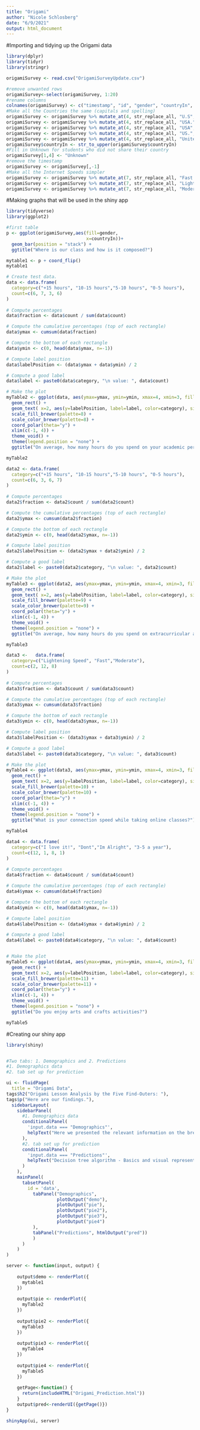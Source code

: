 ```yaml
---
title: "Origami"
author: "Nicole Schlosberg"
date: "6/9/2021"
output: html_document
---
```


#Importing and tidying up the Origami data
```r
library(dplyr)
library(tidyr)
library(stringr)

origamiSurvey <- read.csv("OrigamiSurveyUpdate.csv")

#remove unwanted rows
origamiSurvey<-select(origamiSurvey, 1:20)
#rename columns
colnames(origamiSurvey) <- c("timestamp", "id", "gender", "countryIn", "HoursPerWeekStudying", "HoursPerWeekExtracurriculars", "technology", "internetSpeed", "enjoyArtsAndCrafts", "findsOrigamiRelaxing", "engagingLesson", "aDifferentFormat", "clearInstructions", "motivation", "completionToWhere", "whyStopped", "bestFormat", "reasonsNotToTake", "butterfly", "frog")
#Make all the Countries the same (capitals and spelling)
origamiSurvey <- origamiSurvey %>% mutate_at(4, str_replace_all, "U.S", "US")
origamiSurvey <- origamiSurvey %>% mutate_at(4, str_replace_all, "USA.", "US")
origamiSurvey <- origamiSurvey %>% mutate_at(4, str_replace_all, "USA", "US")
origamiSurvey <- origamiSurvey %>% mutate_at(4, str_replace_all, "US.", "US")
origamiSurvey <- origamiSurvey %>% mutate_at(4, str_replace_all, "United States", "US")
origamiSurvey$countryIn <- str_to_upper(origamiSurvey$countryIn)
#Fill in Unknown for students who did not share their country
origamiSurvey[1,4] <- "Unknown"
#remove the timestamp
origamiSurvey <- origamiSurvey[,-1]
#Make all the Internet Speeds simpler
origamiSurvey <- origamiSurvey %>% mutate_at(7, str_replace_all, "Fast. Enough to smoothly  stream video, quickly download large files, etc.", "Fast")
origamiSurvey <- origamiSurvey %>% mutate_at(7, str_replace_all, "Lightning Speed. Fastest possible connection for all sorts of projects and activities.", "Lightning Speed")
origamiSurvey <- origamiSurvey %>% mutate_at(7, str_replace_all, "Moderate. Enough to get online, checkin, and comfortably browse the web.", "Moderate")

```


#Making graphs that will be used in the shiny app
```r
library(tidyverse)
library(ggplot2)

#first table
p <- ggplot(origamiSurvey,aes(fill=gender,
                              x=countryIn))+
  geom_bar(position = "stack") +
  ggtitle("Where is our class and how is it composed?")

mytable1 <- p + coord_flip()
mytable1

# Create test data.
data <- data.frame(
  category=c("+15 hours", "10-15 hours","5-10 hours", "0-5 hours"),
  count=c(6, 7, 3, 6)
)
 
# Compute percentages
data$fraction <- data$count / sum(data$count)

# Compute the cumulative percentages (top of each rectangle)
data$ymax <- cumsum(data$fraction)

# Compute the bottom of each rectangle
data$ymin <- c(0, head(data$ymax, n=-1))

# Compute label position
data$labelPosition <- (data$ymax + data$ymin) / 2

# Compute a good label
data$label <- paste0(data$category, "\n value: ", data$count)

# Make the plot
myTable2 <- ggplot(data, aes(ymax=ymax, ymin=ymin, xmax=4, xmin=3, fill=category)) +
  geom_rect() +
  geom_text( x=2, aes(y=labelPosition, label=label, color=category), size=5) + # x here controls label position (inner / outer)
  scale_fill_brewer(palette=8) +
  scale_color_brewer(palette=8) +
  coord_polar(theta="y") +
  xlim(c(-1, 4)) +
  theme_void() +
  theme(legend.position = "none") +
  ggtitle("On average, how many hours do you spend on your academic per week?")

myTable2

data2 <- data.frame(
  category=c("+15 hours", "10-15 hours","5-10 hours", "0-5 hours"),
  count=c(6, 3, 6, 7)
)
 
# Compute percentages
data2$fraction <- data2$count / sum(data2$count)

# Compute the cumulative percentages (top of each rectangle)
data2$ymax <- cumsum(data2$fraction)

# Compute the bottom of each rectangle
data2$ymin <- c(0, head(data2$ymax, n=-1))

# Compute label position
data2$labelPosition <- (data2$ymax + data2$ymin) / 2

# Compute a good label
data2$label <- paste0(data2$category, "\n value: ", data2$count)

# Make the plot
myTable3 <- ggplot(data2, aes(ymax=ymax, ymin=ymin, xmax=4, xmin=3, fill=category)) +
  geom_rect() +
  geom_text( x=2, aes(y=labelPosition, label=label, color=category), size=5) + # x here controls label position (inner / outer)
  scale_fill_brewer(palette=9) +
  scale_color_brewer(palette=9) +
  coord_polar(theta="y") +
  xlim(c(-1, 4)) +
  theme_void() +
  theme(legend.position = "none") +
  ggtitle("On average, how many hours do you spend on extracurricular activities per week?")

myTable3

data3 <-   data.frame(
  category=c("Lightening Speed", "Fast","Moderate"),
  count=c(2, 12, 8)
)
 
# Compute percentages
data3$fraction <- data3$count / sum(data3$count)

# Compute the cumulative percentages (top of each rectangle)
data3$ymax <- cumsum(data3$fraction)

# Compute the bottom of each rectangle
data3$ymin <- c(0, head(data3$ymax, n=-1))

# Compute label position
data3$labelPosition <- (data3$ymax + data3$ymin) / 2

# Compute a good label
data3$label <- paste0(data3$category, "\n value: ", data3$count)

# Make the plot
myTable4 <- ggplot(data3, aes(ymax=ymax, ymin=ymin, xmax=4, xmin=3, fill=category)) +
  geom_rect() +
  geom_text( x=2, aes(y=labelPosition, label=label, color=category), size=5) + # x here controls label position (inner / outer)
  scale_fill_brewer(palette=10) +
  scale_color_brewer(palette=10) +
  coord_polar(theta="y") +
  xlim(c(-1, 4)) +
  theme_void() +
  theme(legend.position = "none") +
  ggtitle("What is your connection speed while taking online classes?")

myTable4

data4 <- data.frame(
  category=c("I love it!", "Dont","Im Alright", "3-5 a year"),
  count=c(12, 1, 8, 1)
)
 
# Compute percentages
data4$fraction <- data4$count / sum(data4$count)

# Compute the cumulative percentages (top of each rectangle)
data4$ymax <- cumsum(data4$fraction)

# Compute the bottom of each rectangle
data4$ymin <- c(0, head(data4$ymax, n=-1))

# Compute label position
data4$labelPosition <- (data4$ymax + data4$ymin) / 2

# Compute a good label
data4$label <- paste0(data4$category, "\n value: ", data4$count)


# Make the plot
myTable5 <- ggplot(data4, aes(ymax=ymax, ymin=ymin, xmax=4, xmin=3, fill=category)) +
  geom_rect() +
  geom_text( x=2, aes(y=labelPosition, label=label, color=category), size=5) + # x here controls label position (inner / outer)
  scale_fill_brewer(palette=11) +
  scale_color_brewer(palette=11) +
  coord_polar(theta="y") +
  xlim(c(-1, 4)) +
  theme_void() +
  theme(legend.position = "none") +
  ggtitle("Do you enjoy arts and crafts activities?")

myTable5

```


#Creating our shiny app 
```r
library(shiny)


#Two tabs: 1. Demographics and 2. Predictions
#1. Demographics data 
#2. tab set up for prediction 

ui <- fluidPage(
  title = "Origami Data",
tags$h2("Origami Lesson Analysis by the Five Find-Outers: "),
tags$p("Here are our findings."),
  sidebarLayout(
    sidebarPanel(
      #1. Demographics data
      conditionalPanel( 
        'input.data === "Demographics"',
        helpText("Here we presented the relevant information on the break down on the classmates that participated in our synchronous origami lesson.")
      ),
      #2. tab set up for prediction
      conditionalPanel( 
        'input.data === "Predictions"',
        helpText("Decision tree algorithm - Basics and visual representation: The algorithm of decision tree models works by repeatedly partitioning the data into multiple sub-spaces, so that the outcomes in each final sub-space is as homogeneous as possible. This approach is technically called recursive partitioning. In the following html output you will see the entire process of data wrangling, analysis, and modeling results")
      )
    ),
    mainPanel(
      tabsetPanel(
        id = 'data',
          tabPanel("Demographics",
                   plotOutput("demo"),
                   plotOutput("pie"),
                   plotOutput("pie2"),
                   plotOutput("pie3"),
                   plotOutput("pie4")
          ),
          tabPanel("Predictions", htmlOutput("pred"))
          )
      )
    )
)

server <- function(input, output) {
  
    output$demo <- renderPlot({
      mytable1
    })
  
    output$pie <- renderPlot({
      myTable2
    })
    
    output$pie2 <- renderPlot({
      myTable3
    })
    
    output$pie3 <- renderPlot({
      myTable4
    })
    
    output$pie4 <- renderPlot({
      myTable5
    })
    
    getPage<-function() {
      return(includeHTML("Origami_Prediction.html"))
    }
    output$pred<-renderUI({getPage()})
}

shinyApp(ui, server)
```









